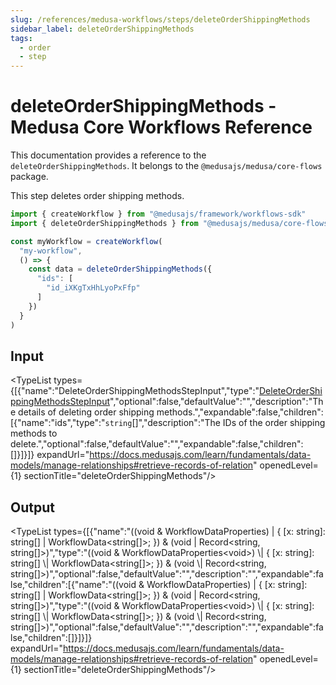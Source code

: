 ```yaml
---
slug: /references/medusa-workflows/steps/deleteOrderShippingMethods
sidebar_label: deleteOrderShippingMethods
tags:
  - order
  - step
---
```



# deleteOrderShippingMethods - Medusa Core Workflows Reference

This documentation provides a reference to the `deleteOrderShippingMethods`. It belongs to the `@medusajs/medusa/core-flows` package.

This step deletes order shipping methods.

```ts title="src/workflows/my-workflow.ts"
import { createWorkflow } from "@medusajs/framework/workflows-sdk"
import { deleteOrderShippingMethods } from "@medusajs/medusa/core-flows"

const myWorkflow = createWorkflow(
  "my-workflow",
  () => {
    const data = deleteOrderShippingMethods({
      "ids": [
        "id_iXKgTxHhLyoPxFfp"
      ]
    })
  }
)
```
  

## Input

<TypeList types={[{"name":"DeleteOrderShippingMethodsStepInput","type":"[DeleteOrderShippingMethodsStepInput](../../../../interfaces/core_flows.DeleteOrderShippingMethodsStepInput/page.mdx)","optional":false,"defaultValue":"","description":"The details of deleting order shipping methods.","expandable":false,"children":[{"name":"ids","type":"`string`[]","description":"The IDs of the order shipping methods to delete.","optional":false,"defaultValue":"","expandable":false,"children":[]}]}]} expandUrl="https://docs.medusajs.com/learn/fundamentals/data-models/manage-relationships#retrieve-records-of-relation" openedLevel={1} sectionTitle="deleteOrderShippingMethods"/>

## Output

<TypeList types={[{"name":"((void & WorkflowDataProperties<void>) | { [x: string]: string[] | WorkflowData<string[]>; }) & (void | Record<string, string[]>)","type":"((void & WorkflowDataProperties&#60;void&#62;) \\| &#123; [x: string]: string[] \\| WorkflowData&#60;string[]&#62;; &#125;) & (void \\| Record&#60;string, string[]&#62;)","optional":false,"defaultValue":"","description":"","expandable":false,"children":[{"name":"((void & WorkflowDataProperties<void>) | { [x: string]: string[] | WorkflowData<string[]>; }) & (void | Record<string, string[]>)","type":"((void & WorkflowDataProperties&#60;void&#62;) \\| &#123; [x: string]: string[] \\| WorkflowData&#60;string[]&#62;; &#125;) & (void \\| Record&#60;string, string[]&#62;)","optional":false,"defaultValue":"","description":"","expandable":false,"children":[]}]}]} expandUrl="https://docs.medusajs.com/learn/fundamentals/data-models/manage-relationships#retrieve-records-of-relation" openedLevel={1} sectionTitle="deleteOrderShippingMethods"/>
